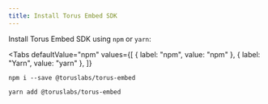 ```yaml
---
title: Install Torus Embed SDK
---
```



Install Torus Embed SDK using `npm` or `yarn`:

<Tabs
  defaultValue="npm"
  values={[
    { label: "npm", value: "npm" },
    { label: "Yarn", value: "yarn" },
  ]}
>
<TabItem value="npm">

```shell
npm i --save @toruslabs/torus-embed
```

</TabItem>

<TabItem value="yarn">

```shell
yarn add @toruslabs/torus-embed
```

</TabItem>

</Tabs>
